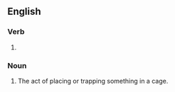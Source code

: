 ==English==

===Verb===
{{head|en|verb form}}

# {{present participle of|en|cage|nocat=1}}

===Noun===
{{en-noun}}

# The act of placing or trapping something in a cage.